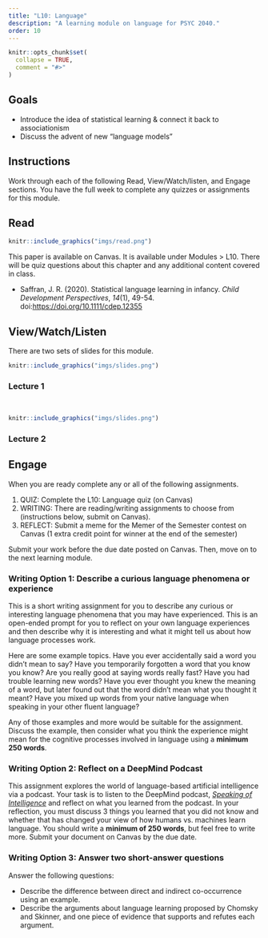 ```yaml
---
title: "L10: Language"
description: "A learning module on language for PSYC 2040."
order: 10
---
```


```r
knitr::opts_chunk$set(
  collapse = TRUE,
  comment = "#>"
)
```

## Goals

- Introduce the idea of statistical learning & connect it back to associationism
- Discuss the advent of new "language models"

## Instructions 

Work through each of the following Read, View/Watch/listen, and Engage sections. You have the full week to complete any quizzes or assignments for this module.

## Read 

:::::{.card .border .border-2 .border-info .mb-3}
:::: {.grid .g-0}
::: {.g-col-3}
:::: {.card-body}

```r
knitr::include_graphics("imgs/read.png")
```

::::
:::

::: {.g-col-9}
:::: {.card-body}

This paper is available on Canvas. It is available under Modules > L10. There will be quiz questions about this chapter and any additional content covered in class.

- Saffran, J. R. (2020). Statistical language learning in infancy. *Child Development Perspectives*, *14*(1), 49-54. doi:[https://doi.org/10.1111/cdep.12355](https://doi.org/10.1111/cdep.12355)


::::
:::
::::
:::::


## View/Watch/Listen {.mt-5}

There are two sets of slides for this module.

:::::{.card .border .border-2 .border-info .mb-3}
:::: {.grid .g-0}
::: {.g-col-3}
:::: {.card-body}

```r
knitr::include_graphics("imgs/slides.png")
```

::::
:::

::: {.g-col-9}
:::: {.card-body}
### Lecture 1
<br>
<!--
<a class="btn btn-outline-info" href="https://teaching-me.github.io/cognition/slides/L10_language_1.pdf" role="button">Slides</a>
!-->
::::
:::
::::
:::::

:::::{.card .border .border-2 .border-info .mb-3}
:::: {.grid .g-0}
::: {.g-col-3}
:::: {.card-body}

```r
knitr::include_graphics("imgs/slides.png")
```



::::
:::

::: {.g-col-9}
:::: {.card-body}
### Lecture 2
<!--
<a class="btn btn-outline-info" href="https://teaching-me.github.io/cognition/slides/L10_language_2.pdf" role="button">Slides</a>

!-->
::::
:::
::::
:::::

## Engage {.mt-5}

When you are ready complete any or all of the following assignments.

1. QUIZ: Complete the L10: Language quiz (on Canvas)
2. WRITING: There are reading/writing assignments to choose from (instructions below, submit on Canvas).
3. REFLECT: Submit a meme for the Memer of the Semester contest on Canvas (1 extra credit point for winner at the end of the semester)

Submit your work before the due date posted on Canvas. Then, move on to the next learning module.

### Writing Option 1: Describe a curious language phenomena or experience 

This is a short writing assignment for you to describe any curious or interesting language phenomena that you may have experienced. This is an open-ended prompt for you to reflect on your own language experiences and then describe why it is interesting and what it might tell us about how language processes work.

Here are some example topics. Have you ever accidentally said a word you didn't mean to say? Have you temporarily forgotten a word that you know you know? Are you really good at saying words really fast? Have you had trouble learning new words? Have you ever thought you knew the meaning of a word, but later found out that the word didn't mean what you thought it meant? Have you mixed up words from your native language when speaking in your other fluent language?

Any of those examples and more would be suitable for the assignment. Discuss the example, then consider what you think the experience might mean for the cognitive processes involved in language using a **minimum 250 words**.

### Writing Option 2: Reflect on a DeepMind Podcast 

This assignment explores the world of language-based artificial intelligence via a podcast. Your task is to listen to the DeepMind podcast, [*Speaking of Intelligence*](https://www.youtube.com/watch?v=21JSKHR7KWw) and reflect on what you learned from the podcast. In your reflection, you must discuss 3 things you learned that you did not know and whether that has changed your view of how humans vs. machines learn language. You should write a **minimum of 250 words**, but feel free to write more. Submit your document on Canvas by the due date.

### Writing Option 3: Answer two short-answer questions 

Answer the following questions:

- Describe the difference between direct and indirect co-occurrence using an example.
- Describe the arguments about language learning proposed by Chomsky and Skinner, and one piece of evidence that supports and refutes each argument.

